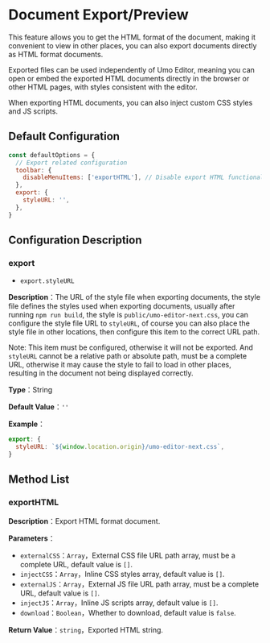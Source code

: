 # Document Export/Preview

This feature allows you to get the HTML format of the document, making it convenient to view in other places, you can also export documents directly as HTML format documents.

Exported files can be used independently of Umo Editor, meaning you can open or embed the exported HTML documents directly in the browser or other HTML pages, with styles consistent with the editor.

When exporting HTML documents, you can also inject custom CSS styles and JS scripts.

## Default Configuration

``` js
const defaultOptions = {
  // Export related configuration
  toolbar: {
    disableMenuItems: ['exportHTML'], // Disable export HTML functionality in the toolbar
  },
  export: {
    styleURL: '',
  },
}
```

## Configuration Description

### export

- `export.styleURL`

**Description**：The URL of the style file when exporting documents, the style file defines the styles used when exporting documents, usually after running `npm run build`, the style is `public/umo-editor-next.css`, you can configure the style file URL to `styleURL`, of course you can also place the style file in other locations, then configure this item to the correct URL path.

Note: This item must be configured, otherwise it will not be exported. And `styleURL` cannot be a relative path or absolute path, must be a complete URL, otherwise it may cause the style to fail to load in other places, resulting in the document not being displayed correctly.

**Type**：String

**Default Value**：`''`

**Example**：

``` js
export: {
  styleURL: `${window.location.origin}/umo-editor-next.css`,
}
```

## Method List

### exportHTML

**Description**：Export HTML format document.

**Parameters**：

- `externalCSS`：`Array`，External CSS file URL path array, must be a complete URL, default value is `[]`.
- `injectCSS`：`Array`，Inline CSS styles array, default value is `[]`.
- `externalJS`：`Array`，External JS file URL path array, must be a complete URL, default value is `[]`.
- `injectJS`：`Array`，Inline JS scripts array, default value is `[]`.
- `download`：`Boolean`，Whether to download, default value is `false`.

**Return Value**：`string`，Exported HTML string.
